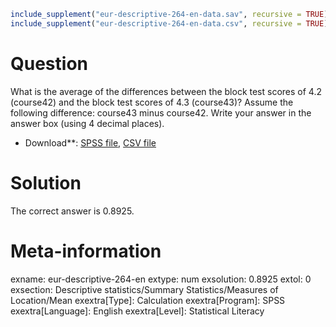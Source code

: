 ```r
include_supplement("eur-descriptive-264-en-data.sav", recursive = TRUE)
include_supplement("eur-descriptive-264-en-data.csv", recursive = TRUE)
```

Question
========
What is the average of the differences between the block test scores of 4.2 (course42) and the block test scores of 4.3 (course43)? Assume the following difference: course43 minus course42. Write your answer in the answer box (using 4 decimal places).

* Download**: [SPSS file](eur-descriptive-264-en-data.sav), [CSV file](eur-descriptive-264-en-data.csv)


Solution
========
The correct answer is 0.8925.

Meta-information
================
exname: eur-descriptive-264-en
extype: num
exsolution: 0.8925
extol: 0
exsection: Descriptive statistics/Summary Statistics/Measures of Location/Mean
exextra[Type]: Calculation
exextra[Program]: SPSS
exextra[Language]: English
exextra[Level]: Statistical Literacy
